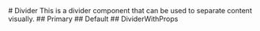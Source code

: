 
<Meta of={Story}/>
# Divider
This is a divider component that can be used to separate content visually.
## Primary
<Canvas of={Story.Primary}/>
## Default
<Canvas of={Story.Default}/>
## DividerWithProps
<Canvas of={Story.DividerWithProps}/>

<Primary />
<Controls />